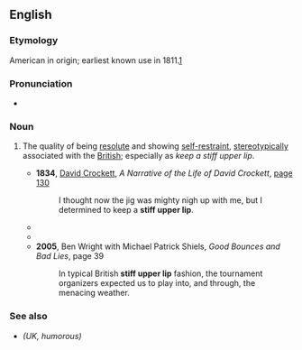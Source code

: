 ==English==
{{wikipedia}}

===Etymology===
American in origin; earliest known use in 1811.[https://www.google.co.uk/books/edition/The_Olive_Branch_Or_Faults_on_Both_Sides/vG89AAAAYAAJ?hl=en&gbpv=1&dq=stiff+upper+lip&pg=PA237&printsec=frontcover]

===Pronunciation===
* {{audio|en|En-au-stiff upper lip.ogg|Audio (AU)}}

===Noun===
{{en-noun}}

# {{lb|en|idiomatic}} The quality of being [[resolute]] and showing [[self-restraint]], [[stereotypical]]ly associated with the [[British]]; especially as ''keep a stiff upper lip''.
#* '''1834''', [[w:Davy Crockett|David Crockett]], ''A Narrative of the Life of David Crockett'', [http://books.google.com/books?id=NjYDAAAAYAAJ&pg=PA130&dq=%22stiff+upper+lip%22 page 130]
#*: I thought now the jig was mighty nigh up with me, but I determined to keep a '''stiff upper lip'''.
#* {{RQ:Conrad Lord Jim|chapter=VI|pages=71–72|pageref=72|passage=A man may go pretty near through his whole sea-life without any call to show a '''stiff upper lip'''.}}
#* {{RQ:Wodehouse Jeeves in the Offing|chapter=II and XV|passage=[...] Jeeves came in, bowler hat in hand, to say goodbye. A solemn moment, taxing our self-control to the utmost. However, we both '''kept the <!--sic-->upper lip stiff''', and after we had kidded back and forth for a while he started to withdraw. [...]<!--ch. XV--> He poked his head round the tree as I arrived, and when I waved a cheery hand at him, waved a fairly cheery hand at me. Though I only caught a glimpse of him, I could see that his '''upper lip was stiff'''.}}
#* '''2005''', Ben Wright with Michael Patrick Shiels, ''Good Bounces and Bad Lies'', page 39
#*: In typical British '''stiff upper lip''' fashion, the tournament organizers expected us to play into, and through, the menacing weather.

===See also===
* {{l|en|mustn't grumble}} ''(UK, humorous)''